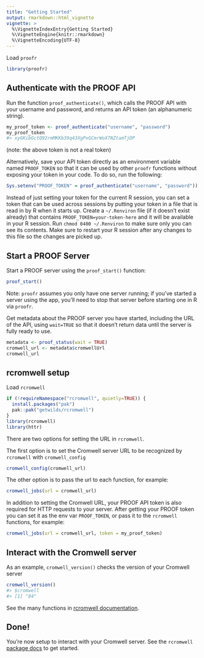 ```yaml
---
title: "Getting Started"
output: rmarkdown::html_vignette
vignette: >
  %\VignetteIndexEntry{Getting Started}
  %\VignetteEngine{knitr::rmarkdown}
  %\VignetteEncoding{UTF-8}
---
```




Load `proofr`


``` r
library(proofr)
```

## Authenticate with the PROOF API

Run the function `proof_authenticate()`, which calls the PROOF API with your username and password, and returns an API token (an alphanumeric string).


``` r
my_proof_token <- proof_authenticate("username", "password")
my_proof_token
#> xyGKibGctQ92rmMKKb39q43XgPxGCmrWoX7NZtamTjDP
```

(note: the above token is not a real token)

Alternatively, save your API token directly as an environment variable named `PROOF_TOKEN` so that it can be used by other `proofr` functions without exposing your token in your code.  To do so, run the following: 


``` r
Sys.setenv("PROOF_TOKEN" = proof_authenticate("username", "password"))
```

Instead of just setting your token for the current R session, you can set a token that can be used across sessions by putting your token in a file that is read in by R when it starts up. Create a `~/.Renviron` file (if it doesn't exist already) that contains `PROOF_TOKEN=your-token-here` and it will be available in your R session. Run `chmod 0400 ~/.Renviron` to make sure only you can see its contents. Make sure to restart your R session after any changes to this file so the changes are picked up.

## Start a PROOF Server

Start a PROOF server using the `proof_start()` function:


``` r
proof_start()
```
Note: `proofr` assumes you only have one server running; if you've started a server using the app, you'll need to stop that server before starting one in R via `proofr`. 

Get metadata about the PROOF server you have started, including the URL of the API, using `wait=TRUE` so that it doesn't return data until the server is fully ready to use.  


``` r
metadata <- proof_status(wait = TRUE)
cromwell_url <- metadata$cromwellUrl
cromwell_url
```

## rcromwell setup

Load  `rcromwell`


``` r
if (!requireNamespace("rcromwell", quietly=TRUE)) {
  install.packages("pak")
  pak::pak("getwilds/rcromwell")
}
library(rcromwell)
library(httr)
```

There are two options for setting the URL in `rcromwell`.

The first option is to set the Cromwell server URL to be recognized by `rcromwell` with `cromwell_config`


``` r
cromwell_config(cromwell_url)
```

The other option is to pass the url to each function, for example:


``` r
cromwell_jobs(url = cromwell_url)
```

In addition to setting the Cromwell URL, your PROOF API token is also required for HTTP requests to your server. After getting your PROOF token you can set it as the env var `PROOF_TOKEN`, or pass it to the `rcromwell` functions, for example:


``` r
cromwell_jobs(url = cromwell_url, token = my_proof_token)
```


## Interact with the Cromwell server

As an example, `cromwell_version()` checks the version of your Cromwell server


``` r
cromwell_version()
#> $cromwell
#> [1] "84"
```

See the many functions in [rcromwell documentation](https://getwilds.org/rcromwell/reference/).

## Done!

You're now setup to interact with your Cromwell server. See the `rcromwell` [package docs](https://getwilds.org/rcromwell/) to get started.
